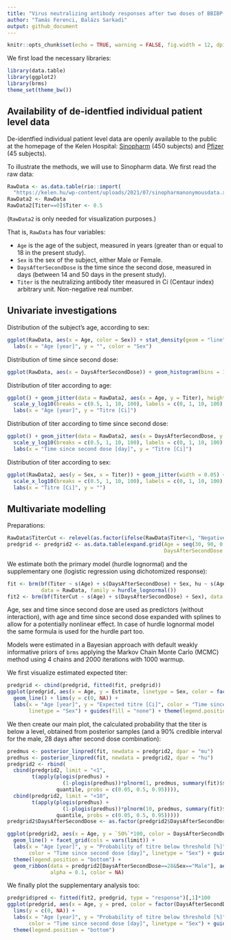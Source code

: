 ```yaml
---
title: "Virus neutralizing antibody responses after two doses of BBIBP-CorV (Sinopharm, Beijing) vaccine"
author: "Tamás Ferenci, Balázs Sarkadi"
output: github_document
---
```


```r
knitr::opts_chunk$set(echo = TRUE, warning = FALSE, fig.width = 12, dpi = 300)
```

We first load the necessary libraries:

```r
library(data.table)
library(ggplot2)
library(brms)
theme_set(theme_bw())
```

## Availability of de-identfied individual patient level data

De-identfied individual patient level data are openly available to the public at the homepage of the Kelen Hospital: [Sinopharm](https://kelen.hu/wp-content/uploads/2021/07/sinopharmanonymousdata.xlsx) (450 subjects) and [Pfizer](https://kelen.hu/wp-content/uploads/2021/07/pfizeranonymousdata.xlsx) (45 subjects).

To illustrate the methods, we will use to Sinopharm data. We first read the raw data:

```r
RawData <- as.data.table(rio::import(
  "https://kelen.hu/wp-content/uploads/2021/07/sinopharmanonymousdata.xlsx"))
RawData2 <- RawData
RawData2[Titer==0]$Titer <- 0.5
```

(`RawData2` is only needed for visualization purposes.)

That is, `RawData` has four variables:

- `Age` is the age of the subject, measured in years (greater than or equal to 18 in the present study).
- `Sex` is the sex of the subject, either Male or Female.
- `DaysAfterSecondDose` is the time since the second dose, measured in days (between 14 and 50 days in the present study).
- `Titer` is the neutralizing antibody titer measured in Ci (Centaur index) arbitrary unit. Non-negative real number.

## Univariate investigations

Distribution of the subject's age, according to sex:

```r
ggplot(RawData, aes(x = Age, color = Sex)) + stat_density(geom = "line") +
  labs(x = "Age [year]", y = "", color = "Sex")
```

Distribution of time since second dose:

```r
ggplot(RawData, aes(x = DaysAfterSecondDose)) + geom_histogram(bins = 13)
```

Distribution of titer according to age:

```r
ggplot() + geom_jitter(data = RawData2, aes(x = Age, y = Titer), height = 0.05) +
  scale_y_log10(breaks = c(0.5, 1, 10, 100), labels = c(0, 1, 10, 100), limits = c(0.4, NA)) +
  labs(x = "Age [year]", y = "Titre [Ci]")
```

Distribution of titer according to time since second dose:

```r
ggplot() + geom_jitter(data = RawData2, aes(x = DaysAfterSecondDose, y = Titer), height = 0.05) +
  scale_y_log10(breaks = c(0.5, 1, 10, 100), labels = c(0, 1, 10, 100), limits = c(0.4, NA)) +
  labs(x = "Time since second dose [day]", y = "Titre [Ci]")
```

Distribution of titer according to sex:

```r
ggplot(RawData2, aes(y = Sex, x = Titer)) + geom_jitter(width = 0.05) +
  scale_x_log10(breaks = c(0.5, 1, 10, 100), labels = c(0, 1, 10, 100), limits = c(0.4, NA)) +
  labs(x = "Titre [Ci]", y = "")
```

## Multivariate modelling

Preparations:

```r
RawData$TiterCut <- relevel(as.factor(ifelse(RawData$Titer<1, "Negative", "Positive")), ref = "Positive")
predgrid <- predgrid2 <- as.data.table(expand.grid(Age = seq(30, 90, 0.1), Sex = c("Male", "Female"),
                                                   DaysAfterSecondDose = c(14, 21, 28)))
```

We estimate both the primary model (hurdle lognormal) and the supplementary one (logistic regression using dichotomized response):

```r
fit <- brm(bf(Titer ~ s(Age) + s(DaysAfterSecondDose) + Sex, hu ~ s(Age)+ s(DaysAfterSecondDose) + Sex),
           data = RawData, family = hurdle_lognormal())
fit2 <- brm(bf(TiterCut ~ s(Age) + s(DaysAfterSecondDose) + Sex), data = RawData, family = bernoulli())
```

Age, sex and time since second dose are used as predictors (without interaction), with age and time since second dose expanded with splines to allow for a potentially nonlinear effect. In case of hurdle lognormal model the same formula is used for the hurdle part too.

Models were estimated in a Bayesian approach with default weakly informative priors of `brms` applying the Markov Chain Monte Carlo (MCMC) method using 4 chains and 2000 iterations with 1000 warmup.

We first visualize estimated expected titer:

```r
predgrid <- cbind(predgrid, fitted(fit, predgrid))
ggplot(predgrid, aes(x = Age, y = Estimate, linetype = Sex, color = factor(DaysAfterSecondDose))) +
  geom_line() + lims(y = c(0, NA)) +
  labs(x = "Age [year]", y = "Expected titre [Ci]", color = "Time since second dose [day]",
       linetype = "Sex") + guides(fill = "none") + theme(legend.position = "bottom")
```

We then create our main plot, the calculated probability that the titer is below a level, obtained from posterior samples (and a 90% credible interval for the male, 28 days after second dose combination):

```r
predmus <- posterior_linpred(fit, newdata = predgrid2, dpar = "mu")
predhus <- posterior_linpred(fit, newdata = predgrid2, dpar = "hu")
predgrid2 <- rbind(
  cbind(predgrid2, limit = "<1",
        t(apply(plogis(predhus) +
                  (1-plogis(predhus))*plnorm(1, predmus, summary(fit)$spec_pars["sigma", "Estimate"]), 2,
                quantile, probs = c(0.05, 0.5, 0.95)))),
  cbind(predgrid2, limit = "<10",
        t(apply(plogis(predhus) +
                  (1-plogis(predhus))*plnorm(10, predmus, summary(fit)$spec_pars["sigma", "Estimate"]), 2,
                quantile, probs = c(0.05, 0.5, 0.95)))))
predgrid2$DaysAfterSecondDose <- as.factor(predgrid2$DaysAfterSecondDose)

ggplot(predgrid2, aes(x = Age, y = `50%`*100, color = DaysAfterSecondDose, linetype = Sex)) +
  geom_line() + facet_grid(cols = vars(limit)) +
  labs(x = "Age [year]", y = "Probability of titre below threshold [%]",
       color = "Time since second dose [day]", linetype = "Sex") + guides(fill = "none") +
  theme(legend.position = "bottom") +
  geom_ribbon(data = predgrid2[DaysAfterSecondDose==28&Sex=="Male"], aes(ymin = `5%`*100, ymax = `95%`*100),
              alpha = 0.1, color = NA)
```

We finally plot the supplementary analysis too:

```r
predgrid$pred <- fitted(fit2, predgrid, type = "response")[,1]*100
ggplot(predgrid, aes(x = Age, y = pred, color = factor(DaysAfterSecondDose), linetype = Sex)) + geom_line() +
  lims(y = c(0, NA)) +
  labs(x = "Age [year]", y = "Probability of titre below threshold [%]",
       color = "Time since second dose [day]", linetype = "Sex") + guides(fill = "none") +
  theme(legend.position = "bottom")
```
